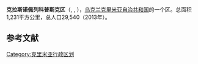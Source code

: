 {{Infobox settlement
|official_name          = 克拉斯诺佩列科普斯克区
|native_name            = {{lang|uk|Красноперекопський район}}
|nickname               = 
|settlement_type        = 区
|motto                  =
|image_skyline          = 
|image_caption          = 
|image_flag             =  
|flag_size              =
|image_seal             = 
|seal_size              =
|image_map              = Карта-схема Крыма Красноперекопский район.png
|mapsize                = 250px
|map_caption            = 所在位置
| subdivision_type = 国家
| subdivision_name       = 俄罗斯/乌克兰（争议）
| subdivision_type1 =自治共和国
| subdivision_name1 ={{flag|Crimea}}<br>或{{flag|Republic of  Crimea}}
|area_total_km2         = 1231
|population_as_of       = 2013年
|population_total       = 29540
|population_density_km2 = auto
}}
'''克拉斯诺佩列科普斯克区'''（{{lang-uk|Красноперекопський район}}, {{lang-ru|Красноперекопский район}}, {{lang-crh|Krasnoperekopsk rayonı}}），[[乌克兰|乌克兰]][[克里米亚自治共和国|克里米亚自治共和国]]的一个区。总面积1,231平方公里，总人口29,540（2013年）。

==参考文献==
{{reflist}}

{{Crimea topics}}

[[Category:克里米亚行政区划|Category:克里米亚行政区划]]